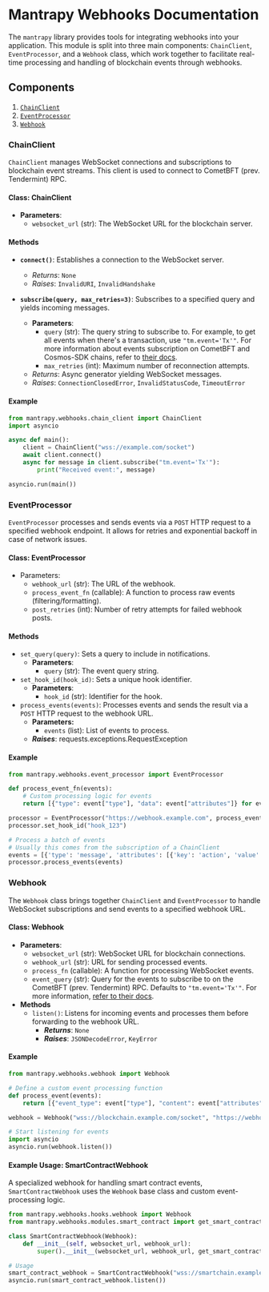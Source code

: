 # Mantrapy Webhooks Documentation

The `mantrapy` library provides tools for integrating webhooks into your application. This module is split into three main components: `ChainClient`, `EventProcessor`, and a `Webhook` class, which work together to facilitate real-time processing and handling of blockchain events through webhooks.

## Components

1. [`ChainClient`](#chainclient)
2. [`EventProcessor`](#eventprocessor)
3. [`Webhook`](#webhook)

### ChainClient

`ChainClient` manages WebSocket connections and subscriptions to blockchain event streams. This client is used to connect to CometBFT (prev. Tendermint) RPC.

#### Class: ChainClient

- **Parameters**:
  - `websocket_url` (str): The WebSocket URL for the blockchain server.

#### Methods

- **`connect()`**: Establishes a connection to the WebSocket server.

  - _Returns_: `None`
  - _Raises_: `InvalidURI`, `InvalidHandshake`

- **`subscribe(query, max_retries=3)`**: Subscribes to a specified query and yields incoming messages.
  - **Parameters**:
    - `query` (str): The query string to subscribe to. For example, to get all events when there's a transaction, use `"tm.event='Tx'"`. For more information about events subscription on CometBFT and Cosmos-SDK chains, refer to [their docs](https://docs.cosmos.network/main/learn/advanced/events#subscribing-to-events).
    - `max_retries` (int): Maximum number of reconnection attempts.
  - _Returns_: Async generator yielding WebSocket messages.
  - _Raises_: `ConnectionClosedError`, `InvalidStatusCode`, `TimeoutError`

#### Example

```python
from mantrapy.webhooks.chain_client import ChainClient
import asyncio

async def main():
    client = ChainClient("wss://example.com/socket")
    await client.connect()
    async for message in client.subscribe("tm.event='Tx'"):
        print("Received event:", message)

asyncio.run(main())
```

### EventProcessor

`EventProcessor` processes and sends events via a `POST` HTTP request to a specified webhook endpoint. It allows for retries and exponential backoff in case of network issues.

#### Class: EventProcessor

- Parameters:
  - `webhook_url` (str): The URL of the webhook.
  - `process_event_fn` (callable): A function to process raw events (filtering/formatting).
  - `post_retries` (int): Number of retry attempts for failed webhook posts.

#### Methods

- `set_query(query)`: Sets a query to include in notifications.
  - **Parameters**:
    - `query` (str): The event query string.
- `set_hook_id(hook_id)`: Sets a unique hook identifier.
  - **Parameters**:
    - `hook_id` (str): Identifier for the hook.
- `process_events(events)`: Processes events and sends the result via a `POST` HTTP request to the webhook URL.
  - **Parameters:**
    - `events` (list): List of events to process.
  - **_Raises_**: requests.exceptions.RequestException

#### Example

```python
from mantrapy.webhooks.event_processor import EventProcessor

def process_event_fn(events):
    # Custom processing logic for events
    return [{"type": event["type"], "data": event["attributes"]} for event in events]

processor = EventProcessor("https://webhook.example.com", process_event_fn)
processor.set_hook_id("hook_123")

# Process a batch of events
# Usually this comes from the subscription of a ChainClient
events = [{'type': 'message', 'attributes': [{'key': 'action', 'value': '/cosmos.bank.v1beta1.MsgSend', 'index': True}, {'key': 'sender', 'value': 'mantra1nagtgts4y4s3d08ykqe0vsd68l53gnlujms9zj', 'index': True}, {'key': 'module', 'value': 'bank', 'index': True}, {'key': 'msg_index', 'value': '0', 'index': True}]}]
processor.process_events(events)
```

### Webhook

The `Webhook` class brings together `ChainClient` and `EventProcessor` to handle WebSocket subscriptions and send events to a specified webhook URL.

#### Class: Webhook

- **Parameters**:
  - `websocket_url` (str): WebSocket URL for blockchain connections.
  - `webhook_url` (str): URL for sending processed events.
  - `process_fn` (callable): A function for processing WebSocket events.
  - `event_query` (str): Query for the events to subscribe to on the CometBFT (prev. Tendermint) RPC. Defaults to `"tm.event='Tx'"`. For more information, [refer to their docs](https://docs.cosmos.network/main/learn/advanced/events#subscribing-to-events).
- **Methods**
  - `listen()`: Listens for incoming events and processes them before forwarding to the webhook URL.
    - **_Returns_**: `None`
    - **_Raises_**: `JSONDecodeError`, `KeyError`

#### Example

```python
from mantrapy.webhooks.webhook import Webhook

# Define a custom event processing function
def process_event(events):
    return [{"event_type": event["type"], "content": event["attributes"]} for event in events]

webhook = Webhook("wss://blockchain.example.com/socket", "https://webhook.example.com", process_event)

# Start listening for events
import asyncio
asyncio.run(webhook.listen())
```

#### Example Usage: SmartContractWebhook

A specialized webhook for handling smart contract events, `SmartContractWebhook` uses the `Webhook` base class and custom event-processing logic.

```python
from mantrapy.webhooks.hooks.webhook import Webhook
from mantrapy.webhooks.modules.smart_contract import get_smart_contracts_events

class SmartContractWebhook(Webhook):
    def __init__(self, websocket_url, webhook_url):
        super().__init__(websocket_url, webhook_url, get_smart_contracts_events)

# Usage
smart_contract_webhook = SmartContractWebhook("wss://smartchain.example.com/socket", "https://webhook.example.com")
asyncio.run(smart_contract_webhook.listen())
```
